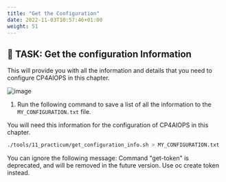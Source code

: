 ```yaml
---
title: "Get the Configuration"
date: 2022-11-03T10:57:46+01:00
weight: 51
---
```




## 🚀 TASK: Get the configuration Information



This will provide you with all the information and details that you need to configure CP4AIOPS in this chapter.



![image](./../images/57_my_info.png)

1. Run the following command to save a list of all the information to the `MY_CONFIGURATION.txt` file.

  You will need this information for the configuration of CP4AIOPS in this chapter.


  ```bash
  ./tools/11_practicum/get_configuration_info.sh > MY_CONFIGURATION.txt
  ```




<InlineNotification kind="info">
You can ignore the following message:
Command "get-token" is deprecated, and will be removed in the future version. Use oc create token instead.
</InlineNotification>




